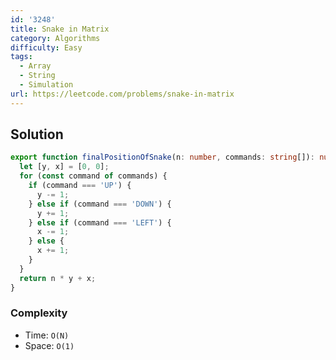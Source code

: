 ```yaml
---
id: '3248'
title: Snake in Matrix
category: Algorithms
difficulty: Easy
tags:
  - Array
  - String
  - Simulation
url: https://leetcode.com/problems/snake-in-matrix
---
```


## Solution

```typescript showLineNumbers
export function finalPositionOfSnake(n: number, commands: string[]): number {
  let [y, x] = [0, 0];
  for (const command of commands) {
    if (command === 'UP') {
      y -= 1;
    } else if (command === 'DOWN') {
      y += 1;
    } else if (command === 'LEFT') {
      x -= 1;
    } else {
      x += 1;
    }
  }
  return n * y + x;
}
```

### Complexity

- Time: `O(N)`
- Space: `O(1)`

